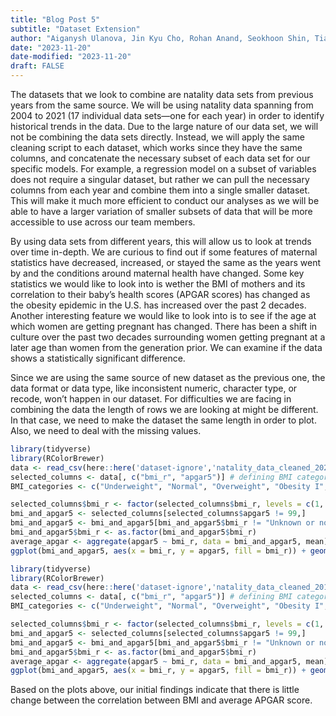 ```yaml
---
title: "Blog Post 5"
subtitle: "Dataset Extension"
author: "Aiganysh Ulanova, Jin Kyu Cho, Rohan Anand, Seokhoon Shin, Tianyu Wu"
date: "2023-11-20"
date-modified: "2023-11-20"
draft: FALSE
---
```

The datasets that we look to combine are natality data sets from previous years from the same source. We will be using natality data spanning from 2004 to 2021 (17 individual data sets—one for each year) in order to identify historical trends in the data. Due to the large nature of our data set, we will not be combining the data sets directly. Instead, we will apply the same cleaning script to each dataset, which works since they have the same columns, and concatenate the necessary subset of each data set for our specific models. For example, a regression model on a subset of variables does not require a singular dataset, but rather we can pull the necessary columns from each year and combine them into a single smaller dataset. This will make it much more efficient to conduct our analyses as we will be able to have a larger variation of smaller subsets of data that will be more accessible to use across our team members. 

By using data sets from different years, this will allow us to look at trends over time in-depth. We are curious to find out if some features of maternal statistics have decreased, increased, or stayed the same as the years went by and the conditions around maternal health have changed. Some key statistics we would like to look into is wether the BMI of mothers and its correlation to their baby's health scores (APGAR scores) has changed as the obesity epidemic in the U.S. has increased over the past 2 decades. Another interesting feature we would like to look into is to see if the age at which women are getting pregnant has changed. There has been a shift in culture over the past two decades surrounding women getting pregnant at a later age than women from the generation prior. We can examine if the data shows a statistically significant difference. 

Since we are using the same source of new dataset as the previous one, the data format or data type, like inconsistent numeric, character type, or recode, won’t happen in our dataset. For difficulties we are facing in combining the data the length of rows we are looking at might be different. In that case, we need to make the dataset the same length in order to plot. Also, we need to deal with the missing values.

```r
library(tidyverse) 
library(RColorBrewer) 
data <- read_csv(here::here('dataset-ignore','natality_data_cleaned_2021.csv')) 
selected_columns <- data[, c("bmi_r", "apgar5")] # defining BMI categories 
BMI_categories <- c("Underweight", "Normal", "Overweight", "Obesity I", "Obesity II", "Extreme Obesity III", "Unknown or not stated") # converting numerical BMI values into BMI categories in selected_columns data frame 

selected_columns$bmi_r <- factor(selected_columns$bmi_r, levels = c(1, 2, 3, 4, 5, 6, 9), labels = BMI_categories, exclude = c(7, 8)) 
bmi_and_apgar5 <- selected_columns[selected_columns$apgar5 != 99,] 
bmi_and_apgar5 <- bmi_and_apgar5[bmi_and_apgar5$bmi_r != "Unknown or not stated", ] 
bmi_and_apgar5$bmi_r <- as.factor(bmi_and_apgar5$bmi_r) 
average_apgar <- aggregate(apgar5 ~ bmi_r, data = bmi_and_apgar5, mean) 
ggplot(bmi_and_apgar5, aes(x = bmi_r, y = apgar5, fill = bmi_r)) + geom_bar(stat = "summary", fun = "mean") +   geom_text(data = average_apgar, aes(x = bmi_r, y = apgar5, label = sprintf("%.2f", apgar5)), vjust = -0.5, size = 3, color = "black") +   labs(title = "Average APGAR Score for Each Maternal BMI Category", x = "BMI Category", y = "Average APGAR Score") + scale_fill_brewer(palette = "Set3") +  ylim(0, 10) +   theme(legend.position = "bottom", plot.title = element_text(hjust = 0.5)) +   guides(fill = guide_legend(title = NULL)) 
```
```r
library(tidyverse) 
library(RColorBrewer) 
data <- read_csv(here::here('dataset-ignore','natality_data_cleaned_2016.csv')) 
selected_columns <- data[, c("bmi_r", "apgar5")] # defining BMI categories 
BMI_categories <- c("Underweight", "Normal", "Overweight", "Obesity I", "Obesity II", "Extreme Obesity III", "Unknown or not stated") # converting numerical BMI values into BMI categories in selected_columns data frame 

selected_columns$bmi_r <- factor(selected_columns$bmi_r, levels = c(1, 2, 3, 4, 5, 6, 9), labels = BMI_categories, exclude = c(7, 8)) 
bmi_and_apgar5 <- selected_columns[selected_columns$apgar5 != 99,] 
bmi_and_apgar5 <- bmi_and_apgar5[bmi_and_apgar5$bmi_r != "Unknown or not stated", ] 
bmi_and_apgar5$bmi_r <- as.factor(bmi_and_apgar5$bmi_r) 
average_apgar <- aggregate(apgar5 ~ bmi_r, data = bmi_and_apgar5, mean) 
ggplot(bmi_and_apgar5, aes(x = bmi_r, y = apgar5, fill = bmi_r)) + geom_bar(stat = "summary", fun = "mean") +   geom_text(data = average_apgar, aes(x = bmi_r, y = apgar5, label = sprintf("%.2f", apgar5)), vjust = -0.5, size = 3, color = "black") +   labs(title = "Average APGAR Score for Each Maternal BMI Category", x = "BMI Category", y = "Average APGAR Score") + scale_fill_brewer(palette = "Set3") +  ylim(0, 10) +   theme(legend.position = "bottom", plot.title = element_text(hjust = 0.5)) +   guides(fill = guide_legend(title = NULL))
```
Based on the plots above, our initial findings indicate that there is little change between the correlation between BMI and average APGAR score. 
